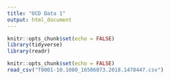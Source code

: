 ```yaml
---
title: "OCD Data 1"
output: html_document
---
```


```r
knitr::opts_chunk$set(echo = FALSE)
library(tidyverse)
library(readr)
```

```r
knitr::opts_chunk$set(echo = FALSE)
read_csv("T0001-10.1080_16506073.2018.1478447.csv")
```

